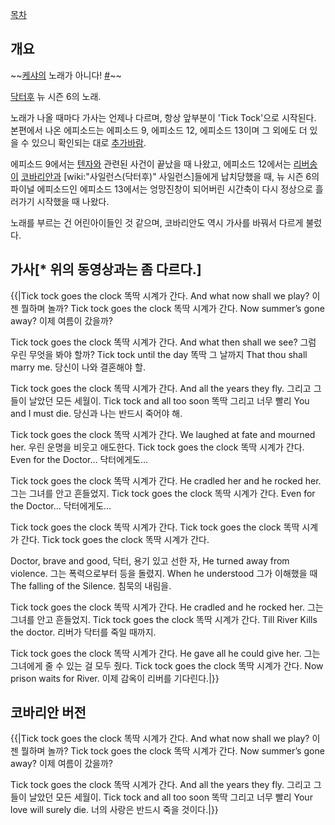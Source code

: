 [[목차]]

== 개요 ==
~~[[케샤]]의 노래가 아니다! [http://www.youtube.com/watch?v=3vmYu30XacA #]~~

[[닥터후]] 뉴 시즌 6의 노래.

노래가 나올 때마다 가사는 언제나 다르며, 항상 앞부분이 'Tick Tock'으로 시작된다. 본편에서 나온 에피소드는 에피소드 9, 에피소드 12, 에피소드 13이며 그 외에도 더 있을 수 있으니 확인되는 대로 [[추가바람]]. 

에피소드 9에서는 [[텐자]]와 관련된 사건이 끝났을 때 나왔고, 에피소드 12에서는 [[리버송]]이 [[코바리안]]과 [wiki:"사일런스(닥터후)" 사일런스]들에게 납치당했을 때, 뉴 시즌 6의 파이널 에피소드인 에피소드 13에서는 엉망진창이 되어버린 시간축이 다시 정상으로 흘러가기 시작했을 때 나왔다.

노래를 부르는 건 어린아이들인 것 같으며, 코바리안도 역시 가사를 바꿔서 다르게 불렀다.

{{{#!html
<iframe width="560" height="315" src="http://www.youtube.com/embed/-0UKbSRuZJg" frameborder="0" allowfullscreen></iframe>}}}

== 가사[* 위의 동영상과는 좀 다르다.] ==
{{|Tick tock goes the clock
똑딱 시계가 간다.
And what now shall we play?
이젠 뭘하며 놀까?
Tick tock goes the clock
똑딱 시계가 간다.
Now summer’s gone away?
이제 여름이 갔을까?

Tick tock goes the clock
똑딱 시계가 간다.
And what then shall we see?
그럼 우린 무엇을 봐야 할까?
Tick tock until the day
똑딱 그 날까지
That thou shall marry me.
당신이 나와 결혼해야 할.

Tick tock goes the clock
똑딱 시계가 간다.
And all the years they fly.
그리고 그들이 날았던 모든 세월이.
Tick tock and all too soon
똑딱 그리고 너무 빨리
You and I must die.
당신과 나는 반드시 죽어야 해.

Tick tock goes the clock
똑딱 시계가 간다.
We laughed at fate and mourned her.
우린 운명을 비웃고 애도한다.
Tick tock goes the clock
똑딱 시계가 간다.
Even for the Doctor…
닥터에게도…

Tick tock goes the clock
똑딱 시계가 간다.
He cradled her and he rocked her.
그는 그녀를 안고 흔들었지.
Tick tock goes the clock
똑딱 시계가 간다.
Even for the Doctor…
닥터에게도…

Tick tock goes the clock
똑딱 시계가 간다.
Tick tock goes the clock
똑딱 시계가 간다.
Tick tock goes the clock
똑딱 시계가 간다.

Doctor, brave and good,
닥터, 용기 있고 선한 자,
He turned away from violence.
그는 폭력으로부터 등을 돌렸지.
When he understood
그가 이해했을 때
The falling of the Silence.
침묵의 내림을.

Tick tock goes the clock
똑딱 시계가 간다.
He cradled and he rocked her.
그는 그녀를 안고 흔들었지.
Tick tock goes the clock
똑딱 시계가 간다.
Till River Kills the doctor.
리버가 닥터를 죽일 때까지.

Tick tock goes the clock
똑딱 시계가 간다.
He gave all he could give her.
그는 그녀에게 줄 수 있는 걸 모두 줬다.
Tick tock goes the clock
똑딱 시계가 간다.
Now prison waits for River.
이제 감옥이 리버를 기다린다.|}}

== 코바리안 버전 ==
{{|Tick tock goes the clock
똑딱 시계가 간다.
And what now shall we play?
이젠 뭘하며 놀까?
Tick tock goes the clock
똑딱 시계가 간다.
Now summer’s gone away?
이제 여름이 갔을까?

Tick tock goes the clock
똑딱 시계가 간다.
And all the years they fly.
그리고 그들이 날았던 모든 세월이.
Tick tock and all too soon
똑딱 그리고 너무 빨리
Your love will surely die.
너의 사랑은 반드시 죽을 것이다.|}}
